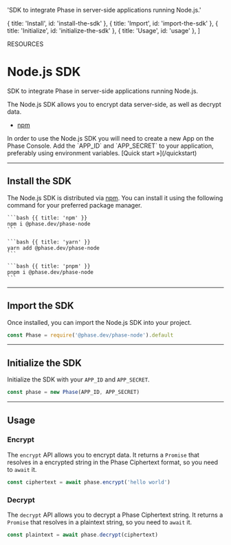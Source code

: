 
  'SDK to integrate Phase in server-side applications running Node.js.'

  { title: 'Install', id: 'install-the-sdk' },
  { title: 'Import', id: 'import-the-sdk' },
  { title: 'Initialize', id: 'initialize-the-sdk' },
  { title: 'Usage', id: 'usage' },
]

<Tag variant="small">RESOURCES</Tag>

# Node.js SDK

SDK to integrate Phase in server-side applications running Node.js.

The Node.js SDK allows you to encrypt data server-side, as well as decrypt data.

- [npm](https://www.npmjs.com/package/@phase.dev/phase-node)

<Note>
  In order to use the Node.js SDK you will need to create a new App on the Phase
  Console. Add the `APP_ID` and `APP_SECRET` to your application, preferably
  using environment variables. [Quick start &raquo;](/quickstart)
</Note>

---

## Install the SDK

The Node.js SDK is distributed via [npm](https://www.npmjs.com/package/@phase.dev/phase-node). You can install it using the following command for your preferred package manager.

<CodeGroup title="Install">

    ```bash {{ title: 'npm' }}
    npm i @phase.dev/phase-node
    ```

    ```bash {{ title: 'yarn' }}
    yarn add @phase.dev/phase-node
    ```

    ```bash {{ title: 'pnpm' }}
    pnpm i @phase.dev/phase-node
    ```

</CodeGroup>

---

## Import the SDK

Once installed, you can import the Node.js SDK into your project.

```js
const Phase = require('@phase.dev/phase-node').default
```

---

## Initialize the SDK

Initialize the SDK with your `APP_ID` and `APP_SECRET`.

```js
const phase = new Phase(APP_ID, APP_SECRET)
```

---

## Usage

### Encrypt

The `encrypt` API allows you to encrypt data. It returns a `Promise` that resolves in a encrypted string in the Phase Ciphertext format, so you need to `await` it.

```js
const ciphertext = await phase.encrypt('hello world')
```

### Decrypt

The `decrypt` API allows you to decrypt a Phase Ciphertext string. It returns a `Promise` that resolves in a plaintext string, so you need to `await` it.

```js
const plaintext = await phase.decrypt(ciphertext)
```
